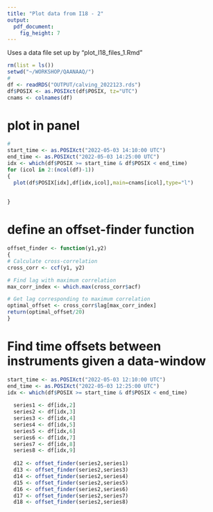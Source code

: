 ```yaml
---
title: "Plot data from I18 - 2"
output: 
  pdf_document: 
    fig_height: 7
---
```


Uses a data file set up by "plot_I18_files_1.Rmd"
```r
rm(list = ls())
setwd("~/WORKSHOP/QAANAAQ/")
#
df <- readRDS("OUTPUT/calving_2022123.rds")
df$POSIX <- as.POSIXct(df$POSIX, tz="UTC")
cnams <- colnames(df)
```

# plot in panel
```r
#
start_time <- as.POSIXct("2022-05-03 14:10:00 UTC")
end_time <- as.POSIXct("2022-05-03 14:25:00 UTC")
idx <- which(df$POSIX >= start_time & df$POSIX < end_time)
for (icol in 2:(ncol(df)-1))
{
  plot(df$POSIX[idx],df[idx,icol],main=cnams[icol],type="l")
  
  
}

```

# define an offset-finder function
```r
offset_finder <- function(y1,y2)
{
# Calculate cross-correlation
cross_corr <- ccf(y1, y2)

# Find lag with maximum correlation
max_corr_index <- which.max(cross_corr$acf)

# Get lag corresponding to maximum correlation
optimal_offset <- cross_corr$lag[max_corr_index]
return(optimal_offset/20)
}
```




# Find time offsets between instruments given a data-window
```r
start_time <- as.POSIXct("2022-05-03 12:10:00 UTC")
end_time <- as.POSIXct("2022-05-03 12:25:00 UTC")
idx <- which(df$POSIX >= start_time & df$POSIX < end_time)
 
  series1 <- df[idx,2]
  series2 <- df[idx,3]
  series3 <- df[idx,4]
  series4 <- df[idx,5]
  series5 <- df[idx,6]
  series6 <- df[idx,7]
  series7 <- df[idx,8]
  series8 <- df[idx,9]
 
  d12 <- offset_finder(series2,series1)
  d13 <- offset_finder(series2,series3)
  d14 <- offset_finder(series2,series4)
  d15 <- offset_finder(series2,series5)
  d16 <- offset_finder(series2,series6)
  d17 <- offset_finder(series2,series7)
  d18 <- offset_finder(series2,series8)
```



 